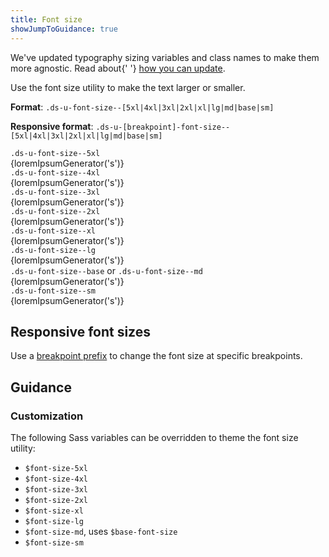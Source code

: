 ```yaml
---
title: Font size
showJumpToGuidance: true
---
```



<Alert heading="Typography sizing updates!">
  <p class="ds-c-alert__text">
    We've updated typography sizing variables and class names to make them more agnostic. Read about{' '}
    <a href="/getting-started/theming/#updating-font-sizing">how you can update</a>.
  </p>
</Alert>

Use the font size utility to make the text larger or smaller.

**Format**: `.ds-u-font-size--[5xl|4xl|3xl|2xl|xl|lg|md|base|sm]`

**Responsive format**: `.ds-u-[breakpoint]-font-size--[5xl|4xl|3xl|2xl|xl|lg|md|base|sm]`

<EmbeddedExample>
    <section class="example-list">
        <article>
            <code class="ds-u-margin-y--0 ds-u-margin-bottom--1">.ds-u-font-size--5xl</code>
            <div class="ds-u-truncate ds-u-font-size--5xl">{loremIpsumGenerator('s')}</div>
        </article>
        <article>
            <code class="ds-u-margin-y--0 ds-u-margin-bottom--1">.ds-u-font-size--4xl</code>
            <div class="ds-u-truncate ds-u-font-size--4xl">{loremIpsumGenerator('s')}</div>
        </article>
        <article>
            <code class="ds-u-margin-y--0 ds-u-margin-bottom--1">.ds-u-font-size--3xl</code>
            <div class="ds-u-truncate ds-u-font-size--3xl">{loremIpsumGenerator('s')}</div>
        </article>
        <article>
            <code class="ds-u-margin-y--0 ds-u-margin-bottom--1">.ds-u-font-size--2xl</code>
            <div class="ds-u-truncate ds-u-font-size--2xl">{loremIpsumGenerator('s')}</div>
        </article>
        <article>
            <code class="ds-u-margin-y--0 ds-u-margin-bottom--1">.ds-u-font-size--xl</code>
            <div class="ds-u-truncate ds-u-font-size--xl">{loremIpsumGenerator('s')}</div>
        </article>
        <article>
            <code class="ds-u-margin-y--0 ds-u-margin-bottom--1">.ds-u-font-size--lg</code>
            <div class="ds-u-truncate ds-u-font-size--lg">{loremIpsumGenerator('s')}</div>
        </article>
        <article>
            <code class="ds-u-margin-y--0 ds-u-margin-bottom--1">.ds-u-font-size--base</code> or
            <code class="ds-u-margin-y--0 ds-u-margin-bottom--1">.ds-u-font-size--md</code>
            <div class="ds-u-truncate ds-u-font-size--base">{loremIpsumGenerator('s')}</div>
        </article>
        <article>
            <code class="ds-u-margin-y--0 ds-u-margin-bottom--1">.ds-u-font-size--sm</code>
            <div class="ds-u-truncate ds-u-font-size--sm">{loremIpsumGenerator('s')}</div>
        </article>
    </section>

</EmbeddedExample>

## Responsive font sizes

Use a [breakpoint prefix](/guidelines/responsive-design) to change the font size at specific breakpoints.

<ResponsiveExample storyId="utilities-font-size--font-size" title="Responsive font size example" />

## Guidance

### Customization

The following Sass variables can be overridden to theme the font size utility:

- `$font-size-5xl`
- `$font-size-4xl`
- `$font-size-3xl`
- `$font-size-2xl`
- `$font-size-xl`
- `$font-size-lg`
- `$font-size-md`, uses `$base-font-size`
- `$font-size-sm`
